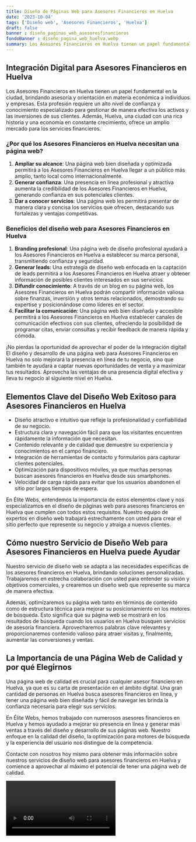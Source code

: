 ```yaml
---
title: Diseño de Páginas Web para Asesores Financieros en Huelva
date: '2023-10-04'
tags: ['Diseño web', 'Asesores Financieros', 'Huelva']
draft: false
banner : diseño_paginas_web_asesoresfinancieros
fondoBanner : diseño_pagina_web_huelva.webp
summary: Los Asesores Financieros en Huelva tienen un papel fundamental en la ciudad, brindando asesoría y orientación en materia económica a individuos y empresas. Esta profesión requiere un alto nivel de confianza y conocimiento especializado para gestionar de manera efectiva los activos y las inversiones de sus clientes. Además, Huelva, una ciudad con una rica historia y una economía en constante crecimiento, ofrece un amplio mercado para los servicios financieros.
---
```


## Integración Digital para Asesores Financieros en Huelva

Los Asesores Financieros en Huelva tienen un papel fundamental en la ciudad, brindando asesoría y orientación en materia económica a individuos y empresas. Esta profesión requiere un alto nivel de confianza y conocimiento especializado para gestionar de manera efectiva los activos y las inversiones de sus clientes. Además, Huelva, una ciudad con una rica historia y una economía en constante crecimiento, ofrece un amplio mercado para los servicios financieros.

### ¿Por qué los Asesores Financieros en Huelva necesitan una página web?

1. **Ampliar su alcance**: Una página web bien diseñada y optimizada permitirá a los Asesores Financieros en Huelva llegar a un público más amplio, tanto local como internacionalmente.
2. **Generar confianza**: Una presencia en línea profesional y atractiva aumenta la credibilidad de los Asesores Financieros en Huelva, generando confianza en sus potenciales clientes.
3. **Dar a conocer servicios**: Una página web les permitirá presentar de manera clara y concisa los servicios que ofrecen, destacando sus fortalezas y ventajas competitivas.

### Beneficios del diseño web para Asesores Financieros en Huelva

1. **Branding profesional**: Una página web de diseño profesional ayudará a los Asesores Financieros en Huelva a establecer su marca personal, transmitiendo confianza y seguridad.
2. **Generar leads**: Una estrategia de diseño web enfocada en la captación de leads permitirá a los Asesores Financieros en Huelva atraer y obtener información de posibles clientes interesados en sus servicios.
3. **Difundir conocimiento**: A través de un blog en su página web, los Asesores Financieros en Huelva podrán compartir información valiosa sobre finanzas, inversión y otros temas relacionados, demostrando su expertise y posicionándose como líderes en el sector.
4. **Facilitar la comunicación**: Una página web bien diseñada y accesible permitirá a los Asesores Financieros en Huelva establecer canales de comunicación efectivos con sus clientes, ofreciendo la posibilidad de programar citas, enviar consultas y recibir feedback de manera rápida y cómoda.

¡No pierdas la oportunidad de aprovechar el poder de la integración digital! El diseño y desarrollo de una página web para Asesores Financieros en Huelva no solo mejorará la presencia en línea de tu negocio, sino que también te ayudará a captar nuevas oportunidades de venta y a maximizar tus resultados. Aprovecha las ventajas de una presencia digital efectiva y lleva tu negocio al siguiente nivel en Huelva.

<GifSeo />

<Cta />

## Elementos Clave del Diseño Web Exitoso para Asesores Financieros en Huelva

- Diseño atractivo e intuitivo que refleje la profesionalidad y confiabilidad de su negocio.
- Estructura clara y navegación fácil para que los visitantes encuentren rápidamente la información que necesitan.
- Contenido relevante y de calidad que demuestre su experiencia y conocimientos en el campo financiero.
- Integración de herramientas de contacto y formularios para capturar clientes potenciales.
- Optimización para dispositivos móviles, ya que muchas personas buscan asesores financieros en Huelva desde sus smartphones.
- Velocidad de carga rápida para evitar que los usuarios abandonen el sitio por largos tiempos de espera.

En Élite Webs, entendemos la importancia de estos elementos clave y nos especializamos en el diseño de páginas web para asesores financieros en Huelva que cumplen con todos estos requisitos. Nuestro equipo de expertos en diseño web trabajará estrechamente con usted para crear el sitio perfecto que represente su negocio y atraiga a nuevos clientes.

## Cómo nuestro Servicio de Diseño Web para Asesores Financieros en Huelva puede Ayudar

Nuestro servicio de diseño web se adapta a las necesidades específicas de los asesores financieros en Huelva, brindando soluciones personalizadas. Trabajaremos en estrecha colaboración con usted para entender su visión y objetivos comerciales, y crearemos un diseño web que represente su marca de manera efectiva.

Además, optimizaremos su página web tanto en términos de contenido como de estructura técnica para mejorar su posicionamiento en los motores de búsqueda. Esto significa que su página web se mostrará en los resultados de búsqueda cuando los usuarios en Huelva busquen servicios de asesoría financiera. Aprovecharemos palabras clave relevantes y proporcionaremos contenido valioso para atraer visitas y, finalmente, aumentar las conversiones y ventas.

## La Importancia de una Página Web de Calidad y por qué Elegirnos

Una página web de calidad es crucial para cualquier asesor financiero en Huelva, ya que es su carta de presentación en el ámbito digital. Una gran cantidad de personas en Huelva busca asesores financieros en línea, y tener una página web bien diseñada y fácil de navegar les brinda la confianza necesaria para elegir sus servicios.

En Élite Webs, hemos trabajado con numerosos asesores financieros en Huelva y hemos ayudado a mejorar su presencia en línea y generar más ventas a través del diseño y desarrollo de sus páginas web. Nuestro enfoque en la calidad del diseño, la optimización para motores de búsqueda y la experiencia del usuario nos distingue de la competencia.

Contacte con nosotros hoy mismo para obtener más información sobre nuestros servicios de diseño web para asesores financieros en Huelva y comience a aprovechar al máximo el potencial de tener una página web de calidad.

<Video />

<CtaBot job='Asesores Financieros' city='Huelva'/>

<Gmaps query='Huelva+españa+maps' />